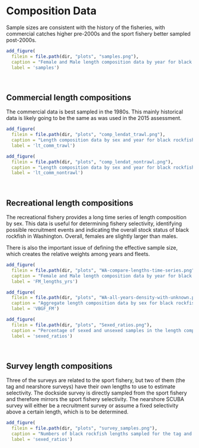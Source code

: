 

# Composition Data

Sample sizes are consistent with the history of the fisheries, with commercial catches higher pre-2000s and the sport fishery better sampled post-2000s.

```r
add_figure(
  filein = file.path(dir, "plots", "samples.png"), 
  caption = "Female and Male length composition data by year for black rockfish based on fish sampled in the Washington sport fishery.",
  label = 'samples')

``` 
\

## Commercial length compositions

The commercial data is best sampled in the 1980s. This mainly historical data is likely going to be the same as was used in the 2015 assessment.

```r
add_figure(
  filein = file.path(dir, "plots", "comp_lendat_trawl.png"), 
  caption = "Length composition data by sex and year for black rockfish based on fish sampled in the Washington trawl fishery.",
  label = 'lt_comm_trawl')

``` 
```r
add_figure(
  filein = file.path(dir, "plots", "comp_lendat_nontrawl.png"), 
  caption = "Length composition data by sex and year for black rockfish based on fish sampled in the Washington trawl fishery.",
  label = 'lt_comm_nontrawl')

``` 
\

## Recreational length compositions
The recreational fishery provides a long time series of length composition by sex. This data is useful for determining fishery selectivity, identifying possible recruitment events and indicating the overall stock status of black rockfish in Washington. Overall, females are slightly larger than males. 

There is also the important issue of defining the effective sample size, which creates the relative weights among years and fleets.  

```r
add_figure(
  filein = file.path(dir, "plots", "WA-compare-lengths-time-series.png"), 
  caption = "Female and Male length composition data by year for black rockfish based on fish sampled in the Washington sport fishery.",
  label = 'FM_lengths_yrs')

``` 

```r
add_figure(
  filein = file.path(dir, "plots", "WA-all-years-density-with-unknown.png"), 
  caption = "Aggregate length composition data by sex for black rockfish based on fish sampled in the Washington sport fishery.",
  label = 'VBGF_FM')

``` 

```r
add_figure(
  filein = file.path(dir, "plots", "Sexed_ratios.png"), 
  caption = "Percentage of sexed and unsexed samples in the length composition data for black rockfish based on fish sampled in the Washington sport fishery.",
  label = 'sexed_ratios')

``` 
\


## Survey length compositions

Three of the surveys are related to the sport fishery, but two of them (the tag and nearshore surveys) have their own lengths to use to estimate selectivity. The dockside survey is directly sampled from the sport fishery and therefore mirrors the sport fishery selectivity. The nearshore SCUBA survey will either be a recruitment survey or assume a fixed selectivity above a certain length, which is to be determined.

```r
add_figure(
  filein = file.path(dir, "plots", "survey_samples.png"), 
  caption = "Numbers of black rockfish lengths sampled for the tag and nearshore surveys.",
  label = 'sexed_ratios')

``` 
